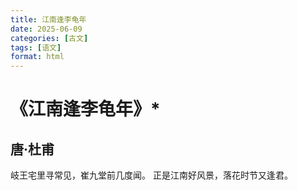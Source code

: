 ```yaml
---
title: 江南逢李龟年
date: 2025-06-09
categories: [古文]
tags: [语文]
format: html
---
```

# 《江南逢李龟年》*
## 唐·杜甫
岐王宅里寻常见，崔九堂前几度闻。
正是江南好风景，落花时节又逢君。